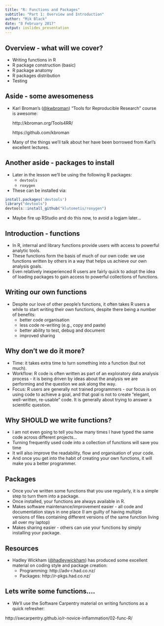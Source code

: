 ```yaml
---
title: "R: Functions and Packages"
subtitle: "Part 1: Overview and Introduction"
author: "Mik Black"
date: "8 February 2017"
output: ioslides_presentation
---
```


## Overview - what will we cover?

 - Writing functions in R
 - R package construction (basic)
 - R package anatomy
 - R packages distribution
 - Testing

## Aside - some awesomeness

 - Karl Broman's ([\@kwbroman](https://twitter.com/kwbroman)) "Tools for Reproducible Research" course is awesome:
 
    http://kbroman.org/Tools4RR/
    
    https://github.com/kbroman
 
 - Many of the things we'll talk about her have been borrowed from Karl's excellent lectures.
 
## Another aside - packages to install

 - Later in the lesson we'll be using the following R packages:
    - `devtools`
    - `roxygen`
 - These can be installed via:

```r
install.packages('devtools')
library("devtools")
devtools::install_github("klutometis/roxygen")
```

 - Maybe fire up RStudio and do this now, to avoid a logjam later...
 
## Introduction - functions

 - In R, internal and library functions provide users with access to powerful analytic tools.
 - These functions form the basis of much of our own code: we use functions written by others in a way that helps us achieve our own analysis goals.
 - Even relatively inexperienced R users are fairly quick to adopt the idea of loading packages to gain access to powerful collections of functions.
 
## Writing our own functions

 - Despite our love of other people's functions, it often takes R users a while to start writing their own functions, despite there being a number of benefits:
    - better code organisation
    - less code re-writing (e.g., copy and paste)
    - better ability to test, debug and document
    - improved sharing
 
## Why don't we do it more?

 - Time: it takes extra time to turn something into a function (but not much).
 - Workflow: R code is often written as part of an exploratory data analysis process - it is being driven by ideas about the analysis we are performing and the question we ask along the way.
 - Focus: R users are generally not trained programmers - our focus is on using code to achieve a goal, and that goal is not to create "elegant, well-written, re-usable" code.  It is generally about trying to answer a scientific question.
 
## Why SHOULD we write functions?

 - I am not even going to tell you how many times I have typed the same code across different projects...  
 - Turning frequently used code into a collection of functions will save you time
 - It will also improve the readability, flow and organisation of your code.
 - And once you get into the habit of creating your own functions, it will make you a better programmer.
 
## Packages

 - Once you've written some functions that you use regularly, it is a simple step to turn them into a package.
  - Once installed, your functions are always available in R.
  - Makes software maintenance/improvement easier - all code and documentation stays in one place (I am guilty of having multiple versions of files containing different versions of the same function living all over my laptop)
  - Makes sharing easier - others can use your functions by simply installing your package.
  
## Resources

 - Hadley Wickham ([\@hadleywickham](https://twitter.com/hadleywickham)) has produced some excellent material on coding style and package creation:
    - Programming: http://adv-r.had.co.nz/
    - Packages: http://r-pkgs.had.co.nz/
 
## Lets write some functions....

 - We'll use the Software Carpentry material on writing functions as a quick refresher:
 
  http://swcarpentry.github.io/r-novice-inflammation/02-func-R/
